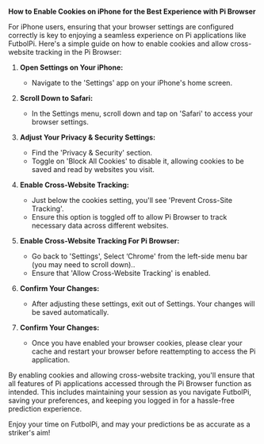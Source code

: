 **How to Enable Cookies on iPhone for the Best Experience with Pi Browser**

For iPhone users, ensuring that your browser settings are configured correctly is key to enjoying a seamless experience on Pi applications like FutbolPi. Here's a simple guide on how to enable cookies and allow cross-website tracking in the Pi Browser:

1. **Open Settings on Your iPhone:**

   - Navigate to the 'Settings' app on your iPhone's home screen.

2. **Scroll Down to Safari:**

   - In the Settings menu, scroll down and tap on 'Safari' to access your browser settings.

3. **Adjust Your Privacy & Security Settings:**

   - Find the 'Privacy & Security' section.
   - Toggle on 'Block All Cookies' to disable it, allowing cookies to be saved and read by websites you visit.

4. **Enable Cross-Website Tracking:**

   - Just below the cookies setting, you'll see 'Prevent Cross-Site Tracking'.
   - Ensure this option is toggled off to allow Pi Browser to track necessary data across different websites.

5. **Enable Cross-Website Tracking For Pi Browser:**

   - Go back to 'Settings', Select ‘Chrome' from the left-side menu bar (you may need to scroll down)..
   - Ensure that 'Allow Cross-Website Tracking' is enabled.

6. **Confirm Your Changes:**

   - After adjusting these settings, exit out of Settings. Your changes will be saved automatically.

7. **Confirm Your Changes:**
   - Once you have enabled your browser cookies, please clear your cache and restart your browser before reattempting to access the Pi application.

By enabling cookies and allowing cross-website tracking, you'll ensure that all features of Pi applications accessed through the Pi Browser function as intended. This includes maintaining your session as you navigate FutbolPi, saving your preferences, and keeping you logged in for a hassle-free prediction experience.

Enjoy your time on FutbolPi, and may your predictions be as accurate as a striker's aim!

